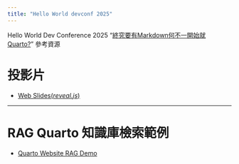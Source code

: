 ```yaml
---
title: "Hello World devconf 2025"
---
```


Hello World Dev Conference 2025 "[終究要有Markdown何不一開始就Quarto?](https://hwdc.ithome.com.tw/2025/session-page/4052)" 參考資源

# 投影片

* [Web Slides(_reveal.js_)](./docs/slides/web/#/title-slide){target="_blank"}

---

# RAG Quarto 知識庫檢索範例

* [Quarto Website RAG Demo](./Quarto-RAG.qmd)
